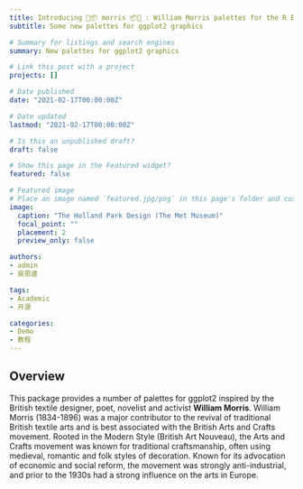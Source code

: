 ```yaml
---
title: Introducing 🎨📦 morris 📦🎨 : William Morris palettes for the R Environment
subtitle: Some new palettes for ggplot2 graphics

# Summary for listings and search engines
summary: New palettes for ggplot2 graphics

# Link this post with a project
projects: []

# Date published
date: "2021-02-17T00:00:00Z"

# Date updated
lastmod: "2021-02-17T00:00:00Z"

# Is this an unpublished draft?
draft: false

# Show this page in the Featured widget?
featured: false

# Featured image
# Place an image named `featured.jpg/png` in this page's folder and customize its options here.
image:
  caption: "The Holland Park Design (The Met Museum)"
  focal_point: ""
  placement: 2
  preview_only: false

authors:
- admin
- 吳恩達

tags:
- Academic
- 开源

categories:
- Demo
- 教程
---
```


## Overview

This package provides a number of palettes for ggplot2 inspired by the British textile designer, poet, novelist and activist **William Morris**. William Morris (1834-1896) was a major contributor to the revival of traditional British textile arts and is best associated with the British Arts and Crafts movement. Rooted in the Modern Style (British Art Nouveau), the Arts and Crafts movement was known for traditional craftsmanship, often using medieval, romantic and folk styles of decoration. Known for its advocation of economic and social reform, the movement was strongly anti-industrial, and prior to the 1930s had a strong influence on the arts in Europe.